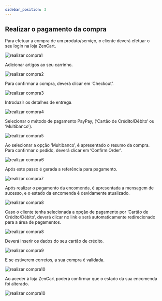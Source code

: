 ```yaml
---
sidebar_position: 3
---
```


## Realizar o pagamento da compra

Para efetuar a compra de um produto/serviço, o cliente deverá efetuar o seu login na loja ZenCart.

![realizar compra1](../../../../../_media/zencart-6.png)

Adicionar artigos ao seu carrinho.

![realizar compra2](../../../../../_media/zencart-7.png)

Para confirmar a compra, deverá clicar em ‘Checkout’.

![realizar compra3](../../../../../_media/zencart-8.png)

Introduzir os detalhes de entrega.

![realizar compra4](../../../../../_media/zencart-9.png)

Selecionar o método de pagamento PayPay, (‘Cartão de Crédito/Débito’ ou ‘Multibanco’).

![realizar compra5](../../../../../_media/zencart-10.png)

Ao selecionar a opção ‘Multibanco’, é apresentado o resumo da compra. Para confirmar o pedido, deverá clicar em ‘Confirm Order’.

![realizar compra6](../../../../../_media/zencart-11.png)

Após este passo é gerada a referência para pagamento.

![realizar compra7](../../../../../_media/zencart-12.png)

Após realizar o pagamento da encomenda, é apresentada a mensagem de sucesso, e o estado da encomenda é devidamente atualizado.

![realizar compra8](../../../../../_media/zencart-13.png)

Caso o cliente tenha selecionada a opção de pagamento por ‘Cartão de Crédito/Débito’, deverá clicar no link e será automaticamente redirecionado para a área de pagamentos.

![realizar compra8](../../../../../_media/zencart-14.png)

Deverá inserir os dados do seu cartão de crédito.

![realizar compra9](../../../../../_media/zencart-15.png)

E se estiverem corretos, a sua compra é validada.

![realizar compra10](../../../../../_media/zencart-16.png)

Ao aceder à loja ZenCart poderá confirmar que o estado da sua encomenda foi alterado.

![realizar compra10](../../../../../_media/zencart-17.png)
